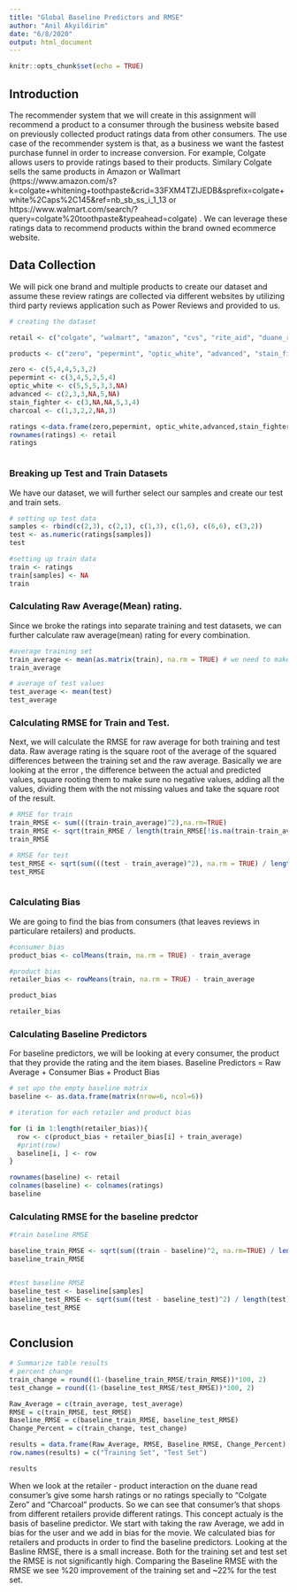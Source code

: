 ```yaml
---
title: "Global Baseline Predictors and RMSE"
author: "Anil Akyildirim"
date: "6/8/2020"
output: html_document
---
```


```r
knitr::opts_chunk$set(echo = TRUE)
```


## Introduction

The recommender system that we will create in this assignment will recommend a product to a consumer through the business website based on previously collected product ratings data from other consumers. The use case of the recommender system is that, as a business we want the fastest purchase funnel in order to increase conversion. For example, Colgate allows users to provide ratings based to their products. Similary Colgate sells the same products in Amazon or Wallmart (https://www.amazon.com/s?k=colgate+whitening+toothpaste&crid=33FXM4TZIJEDB&sprefix=colgate+white%2Caps%2C145&ref=nb_sb_ss_i_1_13 or https://www.walmart.com/search/?query=colgate%20toothpaste&typeahead=colgate) . We can leverage these ratings data to recommend products within the brand owned ecommerce website.

 

## Data Collection

We will pick one brand and multiple products to create our dataset and assume these review ratings are collected via different websites by utilizing third party reviews application such as Power Reviews and provided to us.


```r
# creating the dataset

retail <- c("colgate", "walmart", "amazon", "cvs", "rite_aid", "duane_read")

products <- c("zero", "pepermint", "optic_white", "advanced", "stain_fighter", "charcoal")

zero <- c(5,4,4,5,3,2)
pepermint <- c(3,4,5,2,5,4)
optic_white <- c(5,5,5,3,3,NA)
advanced <- c(2,3,3,NA,5,NA)
stain_fighter <- c(3,NA,NA,5,3,4)
charcoal <- c(1,3,2,2,NA,3)

```

```r

ratings <-data.frame(zero,pepermint, optic_white,advanced,stain_fighter,charcoal)
rownames(ratings) <- retail
ratings



```

### Breaking up Test and Train Datasets

We have our dataset, we will further select our samples and create our test and train sets. 

```r
# setting up test data
samples <- rbind(c(2,3), c(2,1), c(1,3), c(1,6), c(6,6), c(3,2))
test <- as.numeric(ratings[samples])
test


```

```r
#setting up train data
train <- ratings
train[samples] <- NA
train

```

### Calculating Raw Average(Mean) rating.

Since we broke the ratings into separate training and test datasets, we can further calculate raw average(mean) rating for every combination.

```r
#average training set
train_average <- mean(as.matrix(train), na.rm = TRUE) # we need to make sure we dont count the NA values
train_average


```


```r
# average of test values
test_average <- mean(test)
test_average


```

### Calculating RMSE for Train and Test. 

Next, we will calculate the RMSE for raw average for both training and test data. Raw average rating is the square root of the average of the squared differences between the training set and the raw average. Basically we are looking at the error , the difference between the actual and predicted values, square rooting them to make sure no negative values, adding all the values, dividing them with the not missing values and take the square root of the result. 

```r
# RMSE for train
train_RMSE <- sum(((train-train_average)^2),na.rm=TRUE)
train_RMSE <- sqrt(train_RMSE / length(train_RMSE[!is.na(train-train_average)]))
train_RMSE


```

```r
# RMSE for test
test_RMSE <- sqrt(sum(((test - train_average)^2), na.rm = TRUE) / length(test[!is.na(test)]))
test_RMSE



```


### Calculating Bias

We are going to find the bias from consumers (that leaves reviews in particulare retailers) and products. 


```r
#consumer bias
product_bias <- colMeans(train, na.rm = TRUE) - train_average

#product bias
retailer_bias <- rowMeans(train, na.rm = TRUE) - train_average

```


```r
product_bias
```


```r
retailer_bias

```

### Calculating Baseline Predictors

For baseline predictors, we will be looking at every consumer, the product that they provide the rating and the item biases. Baseline Predictors = Raw Average + Consumer Bias + Product Bias

```r

# set upo the empty baseline matrix
baseline <- as.data.frame(matrix(nrow=6, ncol=6))

# iteration for each retailer and product bias

for (i in 1:length(retailer_bias)){
  row <- c(product_bias + retailer_bias[i] + train_average)
  #print(row)
  baseline[i, ] <- row
}

rownames(baseline) <- retail
colnames(baseline) <- colnames(ratings)
baseline

```

### Calculating RMSE for the baseline predctor 

```r

#train baseline RMSE

baseline_train_RMSE <- sqrt(sum((train - baseline)^2, na.rm=TRUE) / length(ratings[!is.na(ratings)]))
baseline_train_RMSE



```



```r

#test baseline RMSE
baseline_test <- baseline[samples]
baseline_test_RMSE <- sqrt(sum((test - baseline_test)^2) / length(test))
baseline_test_RMSE



```

## Conclusion

```r

# Summarize table results
# percent change
train_change = round((1-(baseline_train_RMSE/train_RMSE))*100, 2)
test_change = round((1-(baseline_test_RMSE/test_RMSE))*100, 2)

Raw_Average = c(train_average, test_average) 
RMSE = c(train_RMSE, test_RMSE) 
Baseline_RMSE = c(baseline_train_RMSE, baseline_test_RMSE)
Change_Percent = c(train_change, test_change) 

results = data.frame(Raw_Average, RMSE, Baseline_RMSE, Change_Percent)
row.names(results) = c("Training Set", "Test Set")

results

```



When we look at the retailer - product interaction on the duane read consumer's give some harsh ratings or no ratings specially to "Colgate Zero" and "Charcoal" products. So we can see that consumer's that shops from different retailers provide different ratings. This concept actualy is the basis of baseline predictor. We start with taking the raw Average, we add in bias for the user and we add in bias for the movie. We calculated bias for retailers and products in order to find the baseline predictors. Looking at the Basline RMSE, there is a small increase. Both for the training set and test set the RMSE is not significantly high. Comparing the Baseline RMSE with the RMSE we see %20 improvement of the training set and ~22% for the test set. 

